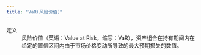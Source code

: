 ```yaml
---
title: "VaR(风险价值)"
---
```


定义
: 风险价值（英语：Value at Risk，缩写：VaR），资产组合在持有期间内在给定的置信区间内由于市场价格变动所导致的最大预期损失的数值。